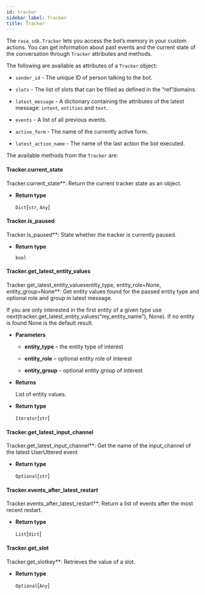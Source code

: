 ```yaml
---
id: tracker
sidebar_label: Tracker
title: Tracker
---
```


The `rasa_sdk.Tracker` lets you access the bot’s memory in your custom
actions. You can get information about past events and the current state of the
conversation through `Tracker` attributes and methods.

The following are available as attributes of a `Tracker` object:

* `sender_id` - The unique ID of person talking to the bot.

* `slots` - The list of slots that can be filled as defined in the
  “ref”domains.

* `latest_message` - A dictionary containing the attributes of the latest
  message: `intent`, `entities` and `text`.

* `events` - A list of all previous events.

* `active_form` - The name of the currently active form.

* `latest_action_name` - The name of the last action the bot executed.

The available methods from the `Tracker` are:


#### Tracker.current_state
Tracker.current_state**:
Return the current tracker state as an object.


* **Return type**

  `Dict`[`str`, `Any`]



#### Tracker.is_paused
Tracker.is_paused**:
State whether the tracker is currently paused.


* **Return type**

  `bool`



#### Tracker.get_latest_entity_values
Tracker.get_latest_entity_valuesentity_type, entity_role=None, entity_group=None**:
Get entity values found for the passed entity type and optional role and
group in latest message.

If you are only interested in the first entity of a given type use
next(tracker.get_latest_entity_values(“my_entity_name”), None).
If no entity is found None is the default result.


* **Parameters**

  * **entity_type** – the entity type of interest

  * **entity_role** – optional entity role of interest

  * **entity_group** – optional entity group of interest



* **Returns**

  List of entity values.



* **Return type**

  `Iterator`[`str`]



#### Tracker.get_latest_input_channel
Tracker.get_latest_input_channel**:
Get the name of the input_channel of the latest UserUttered event


* **Return type**

  `Optional`[`str`]



#### Tracker.events_after_latest_restart
Tracker.events_after_latest_restart**:
Return a list of events after the most recent restart.


* **Return type**

  `List`[`dict`]



#### Tracker.get_slot
Tracker.get_slotkey**:
Retrieves the value of a slot.


* **Return type**

  `Optional`[`Any`]


